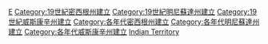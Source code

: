 {{category pair|1810年代密西根領地建立|1830年代密西根領地建立}}

[[Category:1820年代密西根領地|E]]
[[Category:19世紀密西根州建立|Category:19世紀密西根州建立]]
[[Category:19世紀明尼蘇達州建立|Category:19世紀明尼蘇達州建立]]
[[Category:19世紀威斯康辛州建立|Category:19世紀威斯康辛州建立]]
[[Category:各年代密西根州建立|Category:各年代密西根州建立]]
[[Category:各年代明尼蘇達州建立|Category:各年代明尼蘇達州建立]]
[[Category:各年代威斯康辛州建立|Category:各年代威斯康辛州建立]]
[[Category:1820年代美國建立|Indian Territory]]